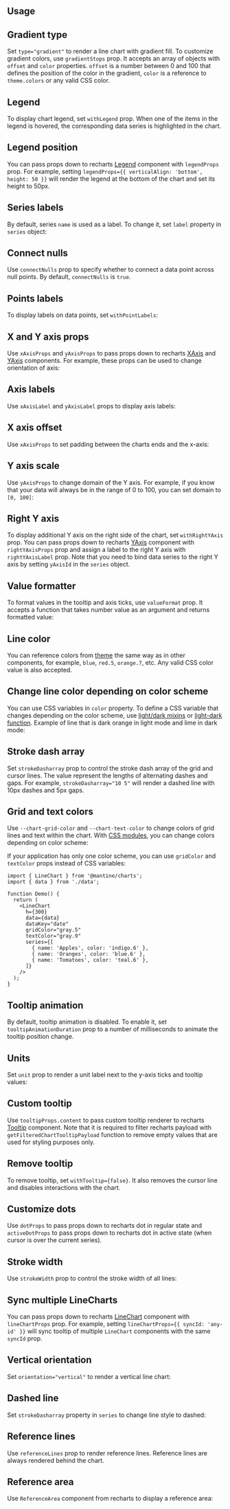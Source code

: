 

## Usage

<Demo data={LineChartDemos.usage} />

## Gradient type

Set `type="gradient"` to render a line chart with gradient fill. To customize
gradient colors, use `gradientStops` prop. It accepts an array of objects with
`offset` and `color` properties. `offset` is a number between 0 and 100 that
defines the position of the color in the gradient, `color` is a reference to `theme.colors`
or any valid CSS color.

<Demo data={LineChartDemos.gradient} />

## Legend

To display chart legend, set `withLegend` prop. When one of the items in the legend
is hovered, the corresponding data series is highlighted in the chart.

<Demo data={LineChartDemos.legend} />

## Legend position

You can pass props down to recharts [Legend](https://recharts.org/en-US/api/Legend)
component with `legendProps` prop. For example, setting `legendProps={{ verticalAlign: 'bottom', height: 50 }}`
will render the legend at the bottom of the chart and set its height to 50px.

<Demo data={LineChartDemos.legendPosition} />

## Series labels

By default, series `name` is used as a label. To change it, set `label`
property in `series` object:

<Demo data={LineChartDemos.seriesLabels} />

## Connect nulls

Use `connectNulls` prop to specify whether to connect a data point across null
points. By default, `connectNulls` is `true`.

<Demo data={LineChartDemos.connectNulls} />

## Points labels

To display labels on data points, set `withPointLabels`:

<Demo data={LineChartDemos.pointLabels} />

## X and Y axis props

Use `xAxisProps` and `yAxisProps` to pass props down to recharts [XAxis](https://recharts.org/en-US/api/XAxis)
and [YAxis](https://recharts.org/en-US/api/YAxis) components. For example, these props
can be used to change orientation of axis:

<Demo data={LineChartDemos.axisProps} />

## Axis labels

Use `xAxisLabel` and `yAxisLabel` props to display axis labels:

<Demo data={LineChartDemos.axisLabels} />

## X axis offset

Use `xAxisProps` to set padding between the charts ends and the x-axis:

<Demo data={LineChartDemos.xAxisOffset} />

## Y axis scale

Use `yAxisProps` to change domain of the Y axis. For example, if you know that
your data will always be in the range of 0 to 100, you can set domain to `[0, 100]`:

<Demo data={LineChartDemos.yScale} />

## Right Y axis

To display additional Y axis on the right side of the chart, set `withRightYAxis` prop.
You can pass props down to recharts [YAxis](https://recharts.org/en-US/api/YAxis)
component with `rightYAxisProps` prop and assign a label to the right Y axis with
`rightYAxisLabel` prop. Note that you need to bind data series to the right Y axis
by setting `yAxisId` in the `series` object.

<Demo data={LineChartDemos.rightYAxis} />

## Value formatter

To format values in the tooltip and axis ticks, use `valueFormat` prop. It accepts
a function that takes number value as an argument and returns formatted value:

<Demo data={LineChartDemos.valueFormatter} />

## Line color

You can reference colors from [theme](/theming/theme-object) the same way as in
other components, for example, `blue`, `red.5`, `orange.7`, etc. Any valid CSS
color value is also accepted.

<Demo data={LineChartDemos.color} />

## Change line color depending on color scheme

You can use CSS variables in `color` property. To define a CSS variable that
changes depending on the color scheme, use [light/dark mixins](/styles/postcss-preset/#dark-and-light-mixins)
or [light-dark function](/styles/postcss-preset/#light-dark-function). Example
of line that is dark orange in light mode and lime in dark mode:

<Demo data={LineChartDemos.colorSchemeColor} />

## Stroke dash array

Set `strokeDasharray` prop to control the stroke dash array of the grid and cursor
lines. The value represent the lengths of alternating dashes and gaps. For example,
`strokeDasharray="10 5"` will render a dashed line with 10px dashes and 5px gaps.

<Demo data={LineChartDemos.strokeDasharray} />

## Grid and text colors

Use `--chart-grid-color` and `--chart-text-color` to change colors of
grid lines and text within the chart. With [CSS modules](/styles/css-modules/), you can change colors
depending on color scheme:

<Demo data={LineChartDemos.gridColor} />

If your application has only one color scheme, you can use `gridColor` and `textColor`
props instead of CSS variables:

```tsx
import { LineChart } from '@mantine/charts';
import { data } from './data';

function Demo() {
  return (
    <LineChart
      h={300}
      data={data}
      dataKey="date"
      gridColor="gray.5"
      textColor="gray.9"
      series={[
        { name: 'Apples', color: 'indigo.6' },
        { name: 'Oranges', color: 'blue.6' },
        { name: 'Tomatoes', color: 'teal.6' },
      ]}
    />
  );
}
```

## Tooltip animation

By default, tooltip animation is disabled. To enable it, set `tooltipAnimationDuration`
prop to a number of milliseconds to animate the tooltip position change.

<Demo data={LineChartDemos.tooltipAnimation} />

## Units

Set `unit` prop to render a unit label next to the y-axis ticks and tooltip values:

<Demo data={LineChartDemos.unit} />

## Custom tooltip

Use `tooltipProps.content` to pass custom tooltip renderer to recharts [Tooltip](https://recharts.org/en-US/api/Tooltip)
component. Note that it is required to filter recharts payload with `getFilteredChartTooltipPayload`
function to remove empty values that are used for styling purposes only.

<Demo data={LineChartDemos.customTooltip} />

## Remove tooltip

To remove tooltip, set `withTooltip={false}`. It also removes the cursor line
and disables interactions with the chart.

<Demo data={LineChartDemos.noTooltip} />

## Customize dots

Use `dotProps` to pass props down to recharts dot in regular state and `activeDotProps`
to pass props down to recharts dot in active state (when cursor is over the current series).

<Demo data={LineChartDemos.dotProps} />

## Stroke width

Use `strokeWidth` prop to control the stroke width of all lines:

<Demo data={LineChartDemos.strokeWidth} />

## Sync multiple LineCharts

You can pass props down to recharts [LineChart](https://recharts.org/en-US/api/LineChart)
component with `lineChartProps` prop. For example, setting `lineChartProps={{ syncId: 'any-id' }}`
will sync tooltip of multiple `LineChart` components with the same `syncId` prop.

<Demo data={LineChartDemos.sync} />

## Vertical orientation

Set `orientation="vertical"` to render a vertical line chart:

<Demo data={LineChartDemos.vertical} />

## Dashed line

Set `strokeDasharray` property in `series` to change line style to dashed:

<Demo data={LineChartDemos.lineDasharray} />

## Reference lines

Use `referenceLines` prop to render reference lines. Reference lines are always
rendered behind the chart.

<Demo data={LineChartDemos.referenceLines} />

## Reference area

Use `ReferenceArea` component from recharts to display a reference area:

<Demo data={LineChartDemos.referenceArea} />
